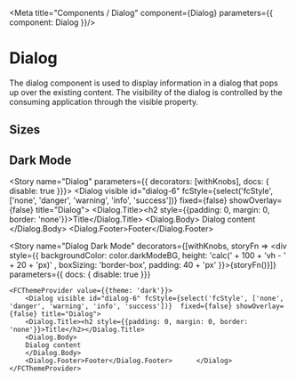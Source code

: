 
<Meta title="Components / Dialog" component={Dialog} parameters={{ component: Dialog }}/>

# Dialog

The dialog component is used to display information in a dialog that pops up over the existing content.  The visibility of the dialog is controlled by the consuming application through the visible property.
## Sizes 
<Canvas>
    <Dialog id="dialog-1" aria-labeledby="DialogTitle"  visible fixed={false} showOverlay={false} title="Dialog">
        <Dialog.Title><h2 id="DialogTitle" style={{padding: 0, margin: 0, border: 'none'}}>Title</h2></Dialog.Title>
        <Dialog.Body>
        Dialog content
        </Dialog.Body>
        <Dialog.Footer>Footer</Dialog.Footer>
    </Dialog>
     <Dialog id="dialog-2" visible fcStyle="danger" fixed={false} showOverlay={false} title="Dialog">
        <Dialog.Title><h2 style={{padding: 0, margin: 0, border: 'none'}}>Title</h2></Dialog.Title>
        <Dialog.Body>
        Dialog content
        </Dialog.Body>
        <Dialog.Footer>Footer</Dialog.Footer>
    </Dialog>
      <Dialog id="dialog-3" visible fcStyle="warning" fixed={false} showOverlay={false} title="Dialog">
        <Dialog.Title><h2 style={{padding: 0, margin: 0, border: 'none'}}>Title</h2></Dialog.Title>
        <Dialog.Body>
        Dialog content
        </Dialog.Body>
        <Dialog.Footer>Footer</Dialog.Footer>
    </Dialog>
      <Dialog id="dialog-4" visible fcStyle="info" fixed={false} showOverlay={false} title="Dialog">
        <Dialog.Title><h2 style={{padding: 0, margin: 0, border: 'none'}}>Title</h2></Dialog.Title>
        <Dialog.Body>
        Dialog content
        </Dialog.Body>
        <Dialog.Footer>Footer</Dialog.Footer>
    </Dialog>
      <Dialog id="dialog-5" visible fcStyle="success" fixed={false} showOverlay={false} title="Dialog">
        <Dialog.Title><h2 style={{padding: 0, margin: 0, border: 'none'}}>Title</h2></Dialog.Title>
        <Dialog.Body>
        Dialog content
        </Dialog.Body>
        <Dialog.Footer>Footer</Dialog.Footer>
    </Dialog>
</Canvas>

<DialogDemo />

## Dark Mode

<DialogDarkDemo />

<Story name="Dialog" parameters={{ decorators: [withKnobs],  docs: { disable: true  }}}>
    <Dialog visible id="dialog-6" fcStyle={select('fcStyle', ['none', 'danger', 'warning', 'info', 'success'])}  fixed={false} showOverlay={false} title="Dialog">
        <Dialog.Title><h2 style={{padding: 0, margin: 0, border: 'none'}}>Title</h2></Dialog.Title>
        <Dialog.Body>
        Dialog content
        </Dialog.Body>
        <Dialog.Footer>Footer</Dialog.Footer>    </Dialog>
</Story>

<Story name="Dialog Dark Mode"
decorators={[withKnobs, storyFn => <div style={{ backgroundColor: color.darkModeBG, height: 'calc(' + 100 + 'vh - ' + 20 + 'px)' , boxSizing: 'border-box', padding: 40 + 'px' }}>{storyFn()}</div>]}
parameters={{ docs: { disable: true  }}}
>
    <FCThemeProvider value={{theme: 'dark'}}>
        <Dialog visible id="dialog-6" fcStyle={select('fcStyle', ['none', 'danger', 'warning', 'info', 'success'])}  fixed={false} showOverlay={false} title="Dialog">
        <Dialog.Title><h2 style={{padding: 0, margin: 0, border: 'none'}}>Title</h2></Dialog.Title>
        <Dialog.Body>
        Dialog content
        </Dialog.Body>
        <Dialog.Footer>Footer</Dialog.Footer>      </Dialog>
    </FCThemeProvider>
</Story>

<ArgsTable for={Dialog} />
